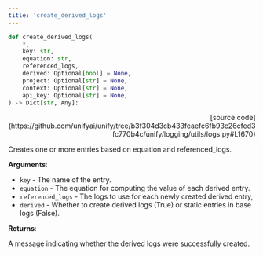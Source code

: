 ```yaml
---
title: 'create_derived_logs'
---
```


```python
def create_derived_logs(
    *,
    key: str,
    equation: str,
    referenced_logs,
    derived: Optional[bool] = None,
    project: Optional[str] = None,
    context: Optional[str] = None,
    api_key: Optional[str] = None,
) -> Dict[str, Any]:
```

<p align="right">[source code](https://github.com/unifyai/unify/tree/b3f304d3cb433feaefc6fb93c26cfed3fc770b4c/unify/logging/utils/logs.py#L1670)</p>

Creates one or more entries based on equation and referenced_logs.

**Arguments**:

- `key` - The name of the entry.
- `equation` - The equation for computing the value of each derived entry.
- `referenced_logs` - The logs to use for each newly created derived entry,
- `derived` - Whether to create derived logs (True) or static entries in base logs (False).



**Returns**:

A message indicating whether the derived logs were successfully created.